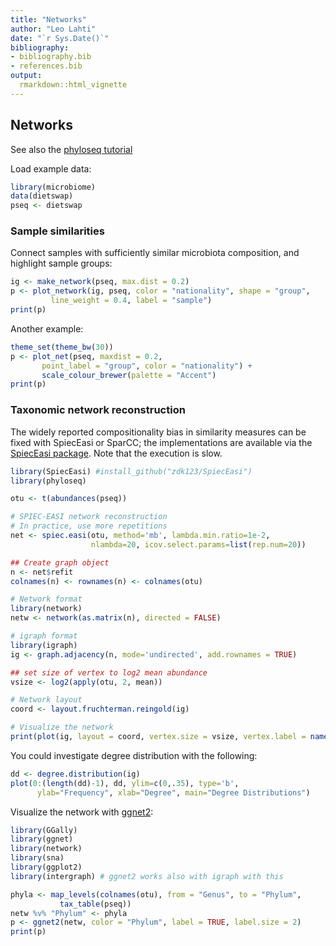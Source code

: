 ```yaml
---
title: "Networks"
author: "Leo Lahti"
date: "`r Sys.Date()`"
bibliography: 
- bibliography.bib
- references.bib
output: 
  rmarkdown::html_vignette
---
```

<!--
  %\VignetteEngine{knitr::rmarkdown}
  %\VignetteIndexEntry{microbiome tutorial - networks}
  %\usepackage[utf8]{inputenc}
  %\VignetteEncoding{UTF-8}  
-->


## Networks

See also the [phyloseq
tutorial](http://joey711.github.io/phyloseq/plot_network-examples)


Load example data:

```r
library(microbiome)
data(dietswap)
pseq <- dietswap
```


### Sample similarities

Connect samples with sufficiently similar microbiota composition, and highlight sample groups:

```r
ig <- make_network(pseq, max.dist = 0.2)
p <- plot_network(ig, pseq, color = "nationality", shape = "group",
		 line_weight = 0.4, label = "sample")
print(p)		 
```

Another example:

```r
theme_set(theme_bw(30))
p <- plot_net(pseq, maxdist = 0.2,
       point_label = "group", color = "nationality") +
       scale_colour_brewer(palette = "Accent")
print(p)		 
```


### Taxonomic network reconstruction 

The widely reported compositionality bias in similarity measures can
be fixed with SpiecEasi or SparCC; the implementations are available
via the [SpiecEasi package](https://github.com/zdk123/SpiecEasi). Note
that the execution is slow.


```r
library(SpiecEasi) #install_github("zdk123/SpiecEasi")
library(phyloseq)

otu <- t(abundances(pseq))

# SPIEC-EASI network reconstruction
# In practice, use more repetitions
net <- spiec.easi(otu, method='mb', lambda.min.ratio=1e-2, 
                  nlambda=20, icov.select.params=list(rep.num=20))

## Create graph object
n <- net$refit
colnames(n) <- rownames(n) <- colnames(otu)

# Network format
library(network)
netw <- network(as.matrix(n), directed = FALSE)

# igraph format
library(igraph)
ig <- graph.adjacency(n, mode='undirected', add.rownames = TRUE)

## set size of vertex to log2 mean abundance 
vsize <- log2(apply(otu, 2, mean))

# Network layout
coord <- layout.fruchterman.reingold(ig)

# Visualize the network
print(plot(ig, layout = coord, vertex.size = vsize, vertex.label = names(vsize)))
```


You could investigate degree distribution with the following:

```r
dd <- degree.distribution(ig)
plot(0:(length(dd)-1), dd, ylim=c(0,.35), type='b', 
      ylab="Frequency", xlab="Degree", main="Degree Distributions")
```


Visualize the network with [ggnet2](https://briatte.github.io/ggnet):

```r
library(GGally)
library(ggnet)
library(network)
library(sna)
library(ggplot2)
library(intergraph) # ggnet2 works also with igraph with this

phyla <- map_levels(colnames(otu), from = "Genus", to = "Phylum",
           tax_table(pseq))
netw %v% "Phylum" <- phyla
p <- ggnet2(netw, color = "Phylum", label = TRUE, label.size = 2)
print(p)
```


